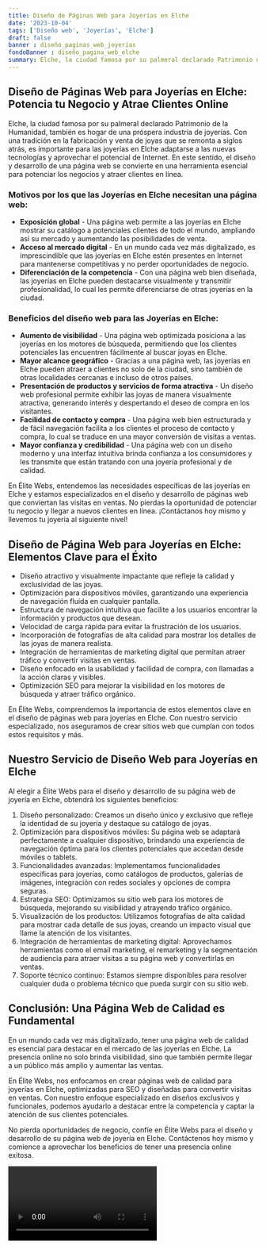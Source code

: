 ```yaml
---
title: Diseño de Páginas Web para Joyerías en Elche
date: '2023-10-04'
tags: ['Diseño web', 'Joyerías', 'Elche']
draft: false
banner : diseño_paginas_web_joyerías
fondoBanner : diseño_pagina_web_elche
summary: Elche, la ciudad famosa por su palmeral declarado Patrimonio de la Humanidad, también es hogar de una próspera industria de joyerías. Con una tradición en la fabricación y venta de joyas que se remonta a siglos atrás, es importante para las joyerías en Elche adaptarse a las nuevas tecnologías y aprovechar el potencial de Internet. En este sentido, el diseño y desarrollo de una página web se convierte en una herramienta esencial para potenciar los negocios y atraer clientes en línea.
---
```


## Diseño de Páginas Web para Joyerías en Elche: Potencia tu Negocio y Atrae Clientes Online

Elche, la ciudad famosa por su palmeral declarado Patrimonio de la Humanidad, también es hogar de una próspera industria de joyerías. Con una tradición en la fabricación y venta de joyas que se remonta a siglos atrás, es importante para las joyerías en Elche adaptarse a las nuevas tecnologías y aprovechar el potencial de Internet. En este sentido, el diseño y desarrollo de una página web se convierte en una herramienta esencial para potenciar los negocios y atraer clientes en línea.

### Motivos por los que las Joyerías en Elche necesitan una página web:

- **Exposición global** - Una página web permite a las joyerías en Elche mostrar su catálogo a potenciales clientes de todo el mundo, ampliando así su mercado y aumentando las posibilidades de venta.
- **Acceso al mercado digital** - En un mundo cada vez más digitalizado, es imprescindible que las joyerías en Elche estén presentes en Internet para mantenerse competitivas y no perder oportunidades de negocio.
- **Diferenciación de la competencia** - Con una página web bien diseñada, las joyerías en Elche pueden destacarse visualmente y transmitir profesionalidad, lo cual les permite diferenciarse de otras joyerías en la ciudad.

### Beneficios del diseño web para las Joyerías en Elche:
- **Aumento de visibilidad** - Una página web optimizada posiciona a las joyerías en los motores de búsqueda, permitiendo que los clientes potenciales las encuentren fácilmente al buscar joyas en Elche.
- **Mayor alcance geográfico** - Gracias a una página web, las joyerías en Elche pueden atraer a clientes no solo de la ciudad, sino también de otras localidades cercanas e incluso de otros países.
- **Presentación de productos y servicios de forma atractiva** - Un diseño web profesional permite exhibir las joyas de manera visualmente atractiva, generando interés y despertando el deseo de compra en los visitantes.
- **Facilidad de contacto y compra** - Una página web bien estructurada y de fácil navegación facilita a los clientes el proceso de contacto y compra, lo cual se traduce en una mayor conversión de visitas a ventas.
- **Mayor confianza y credibilidad** - Una página web con un diseño moderno y una interfaz intuitiva brinda confianza a los consumidores y les transmite que están tratando con una joyería profesional y de calidad.

En Élite Webs, entendemos las necesidades específicas de las joyerías en Elche y estamos especializados en el diseño y desarrollo de páginas web que conviertan las visitas en ventas. No pierdas la oportunidad de potenciar tu negocio y llegar a nuevos clientes en línea. ¡Contáctanos hoy mismo y llevemos tu joyería al siguiente nivel!

<GifSeo />

<Cta />

## Diseño de Página Web para Joyerías en Elche: Elementos Clave para el Éxito

- Diseño atractivo y visualmente impactante que refleje la calidad y exclusividad de las joyas.
- Optimización para dispositivos móviles, garantizando una experiencia de navegación fluida en cualquier pantalla.
- Estructura de navegación intuitiva que facilite a los usuarios encontrar la información y productos que desean.
- Velocidad de carga rápida para evitar la frustración de los usuarios.
- Incorporación de fotografías de alta calidad para mostrar los detalles de las joyas de manera realista.
- Integración de herramientas de marketing digital que permitan atraer tráfico y convertir visitas en ventas.
- Diseño enfocado en la usabilidad y facilidad de compra, con llamadas a la acción claras y visibles.
- Optimización SEO para mejorar la visibilidad en los motores de búsqueda y atraer tráfico orgánico.

En Élite Webs, comprendemos la importancia de estos elementos clave en el diseño de páginas web para joyerías en Elche. Con nuestro servicio especializado, nos aseguramos de crear sitios web que cumplan con todos estos requisitos y más.


## Nuestro Servicio de Diseño Web para Joyerías en Elche

Al elegir a Élite Webs para el diseño y desarrollo de su página web de joyería en Elche, obtendrá los siguientes beneficios:

1. Diseño personalizado: Creamos un diseño único y exclusivo que refleje la identidad de su joyería y destaque su catálogo de joyas.
2. Optimización para dispositivos móviles: Su página web se adaptará perfectamente a cualquier dispositivo, brindando una experiencia de navegación óptima para los clientes potenciales que accedan desde móviles o tablets.
3. Funcionalidades avanzadas: Implementamos funcionalidades específicas para joyerías, como catálogos de productos, galerías de imágenes, integración con redes sociales y opciones de compra seguras.
4. Estrategia SEO: Optimizamos su sitio web para los motores de búsqueda, mejorando su visibilidad y atrayendo tráfico orgánico.
5. Visualización de los productos: Utilizamos fotografías de alta calidad para mostrar cada detalle de sus joyas, creando un impacto visual que llame la atención de los visitantes.
6. Integración de herramientas de marketing digital: Aprovechamos herramientas como el email marketing, el remarketing y la segmentación de audiencia para atraer visitas a su página web y convertirlas en ventas.
7. Soporte técnico continuo: Estamos siempre disponibles para resolver cualquier duda o problema técnico que pueda surgir con su sitio web.

## Conclusión: Una Página Web de Calidad es Fundamental

En un mundo cada vez más digitalizado, tener una página web de calidad es esencial para destacar en el mercado de las joyerías en Elche. La presencia online no solo brinda visibilidad, sino que también permite llegar a un público más amplio y aumentar las ventas.

En Élite Webs, nos enfocamos en crear páginas web de calidad para joyerías en Elche, optimizadas para SEO y diseñadas para convertir visitas en ventas. Con nuestro enfoque especializado en diseños exclusivos y funcionales, podemos ayudarlo a destacar entre la competencia y captar la atención de sus clientes potenciales.

No pierda oportunidades de negocio, confíe en Élite Webs para el diseño y desarrollo de su página web de joyería en Elche. Contáctenos hoy mismo y comience a aprovechar los beneficios de tener una presencia online exitosa.

<Video />

<CtaBot job='Joyerías' city='Elche'/>

<Gmaps query='Elche+españa+maps' />